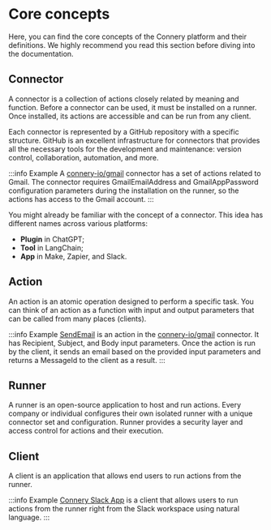 # Core concepts

Here, you can find the core concepts of the Connery platform and their definitions.
We highly recommend you read this section before diving into the documentation.

## Connector

A connector is a collection of actions closely related by meaning and function.
Before a connector can be used, it must be installed on a runner.
Once installed, its actions are accessible and can be run from any client.

Each connector is represented by a GitHub repository with a specific structure.
GitHub is an excellent infrastructure for connectors that provides all the necessary tools
for the development and maintenance: version control, collaboration, automation, and more.

:::info Example
A [connery-io/gmail](https://github.com/connery-io/gmail) connector has a set of actions related to Gmail.
The connector requires GmailEmailAddress and GmailAppPassword configuration parameters
during the installation on the runner, so the actions has access to the Gmail account.
:::

You might already be familiar with the concept of a connector.
This idea has different names across various platforms:

- **Plugin** in ChatGPT;
- **Tool** in LangChain;
- **App** in Make, Zapier, and Slack.

## Action

An action is an atomic operation designed to perform a specific task.
You can think of an action as a function with input and output parameters that can be called from many places (clients).

:::info Example
[SendEmail](https://github.com/connery-io/gmail/blob/main/actions/SendEmail.js) is an action in
the [connery-io/gmail](https://github.com/connery-io/gmail) connector. It has Recipient, Subject, and Body input parameters.
Once the action is run by the client, it sends an email based on the provided input parameters
and returns a MessageId to the client as a result.
:::

## Runner

A runner is an open-source application to host and run actions.
Every company or individual configures their own isolated runner with a unique connector set and configuration.
Runner provides a security layer and access control for actions and their execution.

## Client

A client is an application that allows end users to run actions from the runner.

:::info Example
[Connery Slack App](/docs/native-clients/slack) is a client that allows users to run actions from the runner right
from the Slack workspace using natural language.
:::
